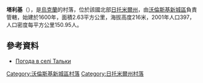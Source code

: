 {{coord|50|28|33|N|27|46|53|E|scale:30000|display=title}}

'''塔利基'''（{{lang-uk|Тальки}}），是[[烏克蘭|烏克蘭]]的村落，位於該國北部[[日托米爾州|日托米爾州]]，由[[沃倫斯基新城區|沃倫斯基新城區]]負責管轄，始建於1600年，面積2.63平方公里，海拔高度216米，2001年人口397，人口密度每平方公里150.95人。

==參考資料==
* [http://weather.in.ua/ua/zhitomirskaja/25738 Погода в селі Тальки] {{Wayback|url=http://weather.in.ua/ua/zhitomirskaja/25738 |date=20160305085905 }}

{{DEFAULTSORT:Тальки}}
[[Category:沃倫斯基新城區村落|Category:沃倫斯基新城區村落]]
[[Category:日托米爾州村落|Category:日托米爾州村落]]


{{Zhytomyr-geo-stub}}